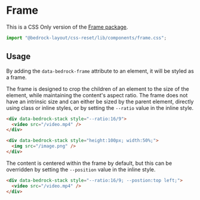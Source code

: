 
<Meta title="CSS Only/components/frame.css" />

# Frame

This is a CSS Only version of the [Frame package](/?path=/docs/components-frame--api).

```javascript
import "@bedrock-layout/css-reset/lib/components/frame.css";
```

## Usage

By adding the `data-bedrock-frame` attribute to an element, it will be styled as a frame.

The frame is designed to crop the children of an element to the size of the element, while maintaining the content's aspect ratio. The frame does not have an intrinsic size and can either be sized by the parent element, directly using class or inline styles, or by setting the `--ratio` value in the inline style.

```html
<div data-bedrock-stack style="--ratio:16/9">
  <video src="/video.mp4" />
</div>

<div data-bedrock-stack style="height:100px; width:50%;">
  <img src="/image.png" />
</div>
```

The content is centered within the frame by default, but this can be overridden by setting the `--position` value in the inline style.

```html
<div data-bedrock-stack style="--ratio:16/9; --postion:top left;">
  <video src="/video.mp4" />
</div>
```
